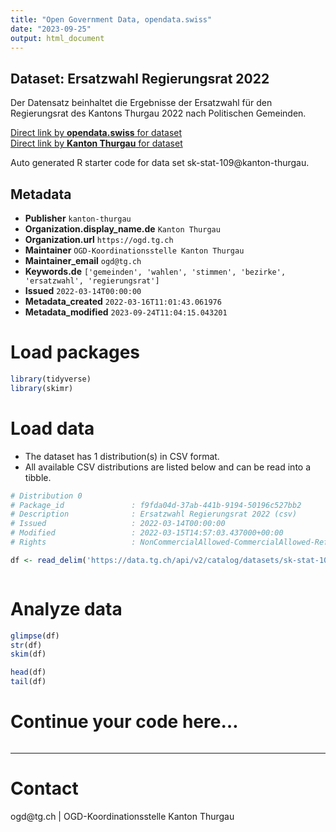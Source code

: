 ```yaml
---
title: "Open Government Data, opendata.swiss"
date: "2023-09-25"
output: html_document
---
```


## Dataset: Ersatzwahl Regierungsrat 2022

Der Datensatz beinhaltet die Ergebnisse der Ersatzwahl für den Regierungsrat des Kantons Thurgau 2022 nach Politischen Gemeinden.

[Direct link by **opendata.swiss** for dataset](https://opendata.swiss/de/dataset/ersatzwahl-regierungsrat-2022)<br>
[Direct link by **Kanton Thurgau** for dataset](https://data.tg.ch/explore/dataset/sk-stat-109/)

Auto generated R starter code for data set sk-stat-109@kanton-thurgau.

## Metadata

- **Publisher** `kanton-thurgau`
- **Organization.display_name.de** `Kanton Thurgau`
- **Organization.url** `https://ogd.tg.ch`
- **Maintainer** `OGD-Koordinationsstelle Kanton Thurgau`
- **Maintainer_email** `ogd@tg.ch`
- **Keywords.de** `['gemeinden', 'wahlen', 'stimmen', 'bezirke', 'ersatzwahl', 'regierungsrat']`
- **Issued** `2022-03-14T00:00:00`
- **Metadata_created** `2022-03-16T11:01:43.061976`
- **Metadata_modified** `2023-09-24T11:04:15.043201`


# Load packages

```r

library(tidyverse)
library(skimr)

```

# Load data

-   The dataset has 1 distribution(s) in CSV format.
-   All available CSV distributions are listed below and can be read into a tibble.

```r

# Distribution 0
# Package_id               : f9fda04d-37ab-441b-9194-50196c527bb2
# Description              : Ersatzwahl Regierungsrat 2022 (csv)
# Issued                   : 2022-03-14T00:00:00
# Modified                 : 2022-03-15T14:57:03.437000+00:00
# Rights                   : NonCommercialAllowed-CommercialAllowed-ReferenceRequired

df <- read_delim('https://data.tg.ch/api/v2/catalog/datasets/sk-stat-109/exports/csv')



```

# Analyze data

```r

glimpse(df)
str(df)
skim(df)

head(df)
tail(df)

```

# Continue your code here...

```r

```

------------------------------------------------------------------------

# Contact

ogd@tg.ch | OGD-Koordinationsstelle Kanton Thurgau
